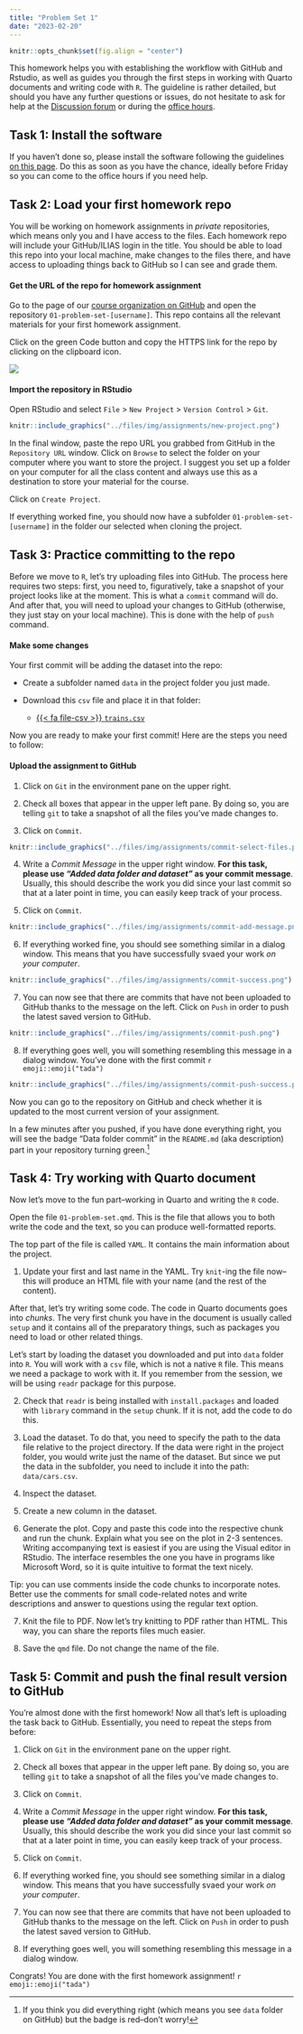 ```yaml
---
title: "Problem Set 1"
date: "2023-02-20"
---
```


```r
knitr::opts_chunk$set(fig.align = "center")
```


This homework helps you with establishing the workflow with GitHub and Rstudio, as well as guides you through the first steps in working with Quarto documents and writing code with `R`. The guideline is rather detailed, but should you have any further questions or issues, do not hesitate to ask for help at the [Discussion forum](https://github.com/orgs/r4da-s23/discussions) or during the [office hours](https://calendly.com/vktrsmnv). 

## Task 1: Install the software 

If you haven't done so, please install the software following the guidelines [on this page](resources/install.html). Do this as soon as you have the chance, ideally before Friday so you can come to the office hours if you need help. 


## Task 2: Load your first homework repo 

You will be working on homework assignments in *private* repositories, which means only you and I have access to the files. Each homework repo will include your GitHub/ILIAS login in the title. You should be able to load this repo into your local machine, make changes to the files there, and have access to uploading things back to GitHub so I can see and grade them.



#### Get the URL of the repo for homework assignment

Go to the page of our [course organization on GitHub](https://github.com/orgs/r4da-s23) and open the repository `01-problem-set-[username]`. This repo contains all the relevant materials for your first homework assignment. 

Click on the green Code button and copy the HTTPS link for the repo by clicking on the clipboard icon. 

![](../files/img/assignments/github-code-url.png)
<!-- To work on the assignment, you have open the repository as a new project in RStudio on your computer.  -->

#### Import the repository in RStudio

Open RStudio and select `File` > `New Project` > `Version Control` > `Git`. 

```r
knitr::include_graphics("../files/img/assignments/new-project.png")
```



In the final window, paste the repo URL you grabbed from GitHub in the `Repository URL` window. 
Click on `Browse` to select the folder on your computer where you want to store the project. I suggest you set up a folder on your computer for all the class content and always use this as a destination to store your material for the course. 

Click on `Create Project`. 

If everything worked fine, you should now have a subfolder `01-problem-set-[username]` in the folder our selected when cloning the project. 

## Task 3: Practice committing to the repo

Before we move to `R`, let's try uploading files into GitHub. The process here requires two steps: first, you need to, figuratively, take a snapshot of your project looks like at the moment. This is what a `commit` command will do. And after that, you will need to upload your changes to GitHub (otherwise, they just stay on your local machine). This is done with the help of `push` command. 

#### Make some changes 

Your first commit will be adding the dataset into the repo: 

- Create a subfolder named `data` in the project folder you just made. 
- Download this `csv` file and place it in that folder:

    - [{{< fa file-csv >}} `trains.csv`](/files/data/external_data/trains.csv)
    
    
Now you are ready to make your first commit! Here are the steps you need to follow: 

#### Upload the assignment to GitHub

1. Click on `Git` in the environment pane on the upper right.

2. Check all boxes that appear in the upper left pane. By doing so, you are telling `git` to take a snapshot of all the files you've made changes to. 

3. Click on `Commit`.


```r
knitr::include_graphics("../files/img/assignments/commit-select-files.png")
```


4. Write a _Commit Message_ in the upper right window. **For this task, please use _"Added data folder and dataset"_ as your commit message**. Usually, this should describe the work you did since your last commit so that at a later point in time, you can easily keep track of your process. 

5. Click on `Commit`.


```r
knitr::include_graphics("../files/img/assignments/commit-add-message.png")
```



  

6. If everything worked fine, you should see something similar in a dialog window. This means that you have successfully svaed your work _on your computer_.  

```r
knitr::include_graphics("../files/img/assignments/commit-success.png")
```


7. You can now see that there are commits that have not been uploaded to GitHub thanks to the message on the left. Click on `Push` in order to push the latest saved version to GitHub. 
  
```r
knitr::include_graphics("../files/img/assignments/commit-push.png")
```


8. If everything goes well, you will something resembling this message in a dialog window. You've done with the first commit `r emoji::emoji("tada")`

  
```r
knitr::include_graphics("../files/img/assignments/commit-push-success.png")
```

  
Now you can go to the repository on GitHub and check whether it is updated to the most current version of your assignment.

In a few minutes after you pushed, if you have done everything right, you will see the badge "Data folder commit" in the `README.md` (aka description) part in your repository turning green.[^actions] 


[^actions]: If you think you did everything right (which means you see `data` folder on GitHub) but the badge is red--don't worry! 


## Task 4: Try working with Quarto document 


Now let's move to the fun part--working in Quarto and writing the `R` code. 

Open the file `01-problem-set.qmd`. This is the file that allows you to both write the code and the text, so you can produce well-formatted reports. 

The top part of the file is called `YAML`. It contains the main information about the project. 

1. Update your first and last name in the YAML. Try `knit`-ing the file now--this will produce an HTML file with your name (and the rest of the content). 

After that, let's try writing some code. The code in Quarto documents goes into *chunks*. The very first chunk you have in the document is usually called `setup` and it contains all of the preparatory things, such as packages you need to load or other related things. 

Let's start by loading the dataset you downloaded and put into `data` folder into `R`. You will work with a `csv` file, which is not a native `R` file. This means we need a package to work with it. If you remember from the session, we will be using `readr` package for this purpose.

2. Check that `readr` is being installed with `install.packages` and loaded with `library` command in the `setup` chunk. If it is not, add the code to do this. 

3. Load the dataset. To do that, you need to specify the path to the data file relative to the project directory. If the data were right in the project folder, you would write just the name of the dataset. But since we put the data in the subfolder, you need to include it into the path: `data/cars.csv`. 

4. Inspect the dataset. 

5. Create a new column in the dataset. 

6. Generate the plot. Copy and paste this code into the respective chunk and run the chunk. 
Explain what you see on the plot in 2-3 sentences. 
Writing accompanying text is easiest if you are using the Visual editor in RStudio. The interface resembles the one you have in programs like Microsoft Word, so it is quite intuitive to format the text nicely. 

Tip: you can use comments inside the code chunks to incorporate notes. Better use the comments for small code-related notes and write descriptions and answer to questions using the regular text option. 

7. Knit the file to PDF. 
Now let's try knitting to PDF rather than HTML. This way, you can share the reports files much easier. 

8. Save the `qmd` file. Do not change the name of the file.



## Task 5: Commit and push the final result version to GitHub

You're almost done with the first homework! Now all that's left is uploading the task back to GitHub. Essentially, you need to repeat the steps from before:


1. Click on `Git` in the environment pane on the upper right.

2. Check all boxes that appear in the upper left pane. By doing so, you are telling `git` to take a snapshot of all the files you've made changes to. 

3. Click on `Commit`.

4. Write a _Commit Message_ in the upper right window. **For this task, please use _"Added data folder and dataset"_ as your commit message**. Usually, this should describe the work you did since your last commit so that at a later point in time, you can easily keep track of your process. 

5. Click on `Commit`.

6. If everything worked fine, you should see something similar in a dialog window. This means that you have successfully svaed your work _on your computer_.  

7. You can now see that there are commits that have not been uploaded to GitHub thanks to the message on the left. Click on `Push` in order to push the latest saved version to GitHub. 
  
8. If everything goes well, you will something resembling this message in a dialog window. 

Congrats! You are done with the first homework assignment!  `r emoji::emoji("tada")`




